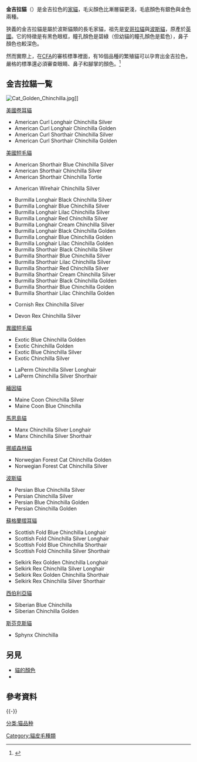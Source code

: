 {{otheruse|金吉拉}}
{{multiple image
|align=right
|image1=Poil smoke.jpg
|image2=Poil shaded.png
|image3=Poil tipped.jpg
|width=90
|caption1=煙色（smoke）
|caption2=漸層色（shaded）
|caption3=金吉拉色（chinchilla）
}}
'''金吉拉貓'''（{{lang-en|Chinchilla cat}}）是金吉拉色的[[家貓|家貓]]，毛尖顏色比漸層貓更淺，毛底顏色有銀色與金色兩種。

狹義的金吉拉貓是屬於波斯貓類的長毛家貓，祖先是[[土耳其安哥拉貓|安哥拉貓]]與[[波斯貓|波斯貓]]，原產於[[英國|英國]]。它的特徵是有黑色眼框，瞳孔顏色是碧綠（但幼貓的瞳孔顏色是藍色），鼻子顏色也較深色。

然而實際上，在[[CFA|CFA]]的審核標準裡面，有16個品種的繁殖貓可以孕育出金吉拉色，嚴格的標準還必須審查眼睛、鼻子和腳掌的顏色。<ref>{{cite web|title=CFA Breed and Color Designation Charts|url=http://www.cfa.org/Breeds/BreedColorPrefixChart.aspx|publisher=The Cat Fanciers’ Association|accessdate=2019-10-19|archive-url=https://web.archive.org/web/20150219184217/http://www.cfa.org/Breeds/BreedColorPrefixChart.aspx|archive-date=2015-02-19|dead-url=yes}}</ref>

== 金吉拉貓一覧 ==
[[File:Cat_Golden_Chinchilla.jpg|thumb]]]]
; [[美國卷耳貓|美國卷耳貓]]
* American Curl Longhair Chinchilla Silver
* American Curl Longhair Chinchilla Golden
* American Curl Shorthair Chinchilla Silver
* American Curl Shorthair Chinchilla Golden

; [[美國短毛貓|美國短毛貓]]
* American Shorthair Blue Chinchilla Silver
* American Shorthair Chinchilla Silver
* American Shorthair Chinchilla Tortie

; {{tsl|en|American Wirehair|美國鋼毛貓}}
* American Wirehair Chinchilla Silver

; {{tsl|en|Burmilla|波米拉貓}}
* Burmilla Longhair Black Chinchilla Silver
* Burmilla Longhair Blue Chinchilla Silver
* Burmilla Longhair Lilac Chinchilla Silver
* Burmilla Longhair Red Chinchilla Silver
* Burmilla Longhair Cream Chinchilla Silver
* Burmilla Longhair Black Chinchilla Golden
* Burmilla Longhair Blue Chinchilla Golden
* Burmilla Longhair Lilac Chinchilla Golden
* Burmilla Shorthair Black Chinchilla Silver
* Burmilla Shorthair Blue Chinchilla Silver
* Burmilla Shorthair Lilac Chinchilla Silver
* Burmilla Shorthair Red Chinchilla Silver
* Burmilla Shorthair Cream Chinchilla Silver
* Burmilla Shorthair Black Chinchilla Golden
* Burmilla Shorthair Blue Chinchilla Golden
* Burmilla Shorthair Lilac Chinchilla Golden

; {{tsl|en|Cornish Rex|康沃爾帝王貓}}
* Cornish Rex Chinchilla Silver

; {{tsl|en|Devon Rex|德文帝王貓}}
* Devon Rex Chinchilla Silver

; [[異國短毛貓|異國短毛貓]]
* Exotic Blue Chinchilla Golden
* Exotic Chinchilla Golden
* Exotic Blue Chinchilla Silver
* Exotic Chinchilla Silver

; {{tsl|en|LaPerm|拉邦貓}}
* LaPerm Chinchilla Silver Longhair
* LaPerm Chinchilla Silver Shorthair

; [[緬因貓|緬因貓]]
* Maine Coon Chinchilla Silver
* Maine Coon Blue Chinchilla

; [[馬恩島貓|馬恩島貓]]
* Manx Chinchilla Silver Longhair
* Manx Chinchilla Silver Shorthair

; [[挪威森林貓|挪威森林貓]]
* Norwegian Forest Cat Chinchilla Golden
* Norwegian Forest Cat Chinchilla Silver

; [[波斯貓|波斯貓]]
* Persian Blue Chinchilla Silver
* Persian Chinchilla Silver
* Persian Blue Chinchilla Golden
* Persian Chinchilla Golden

; [[蘇格蘭摺耳貓|蘇格蘭摺耳貓]]
* Scottish Fold Blue Chinchilla Longhair
* Scottish Fold Chinchilla Silver Longhair
* Scottish Fold Blue Chinchilla Shorthair
* Scottish Fold Chinchilla Silver Shorthair

; {{tsl|en|Selkirk Rex|塞爾凱克捲毛貓}}
* Selkirk Rex Golden Chinchilla Longhair
* Selkirk Rex Chinchilla Silver Longhair
* Selkirk Rex Golden Chinchilla Shorthair
* Selkirk Rex Chinchilla Silver Shorthair

; [[西伯利亞貓|西伯利亞貓]]
* Siberian Blue Chinchilla
* Siberian Chinchilla Golden

; [[斯芬克斯貓|斯芬克斯貓]]
* Sphynx Chinchilla

== 另見 ==
{{commons category|Chinchilla (cat)}}
* [[貓的顏色|貓的顏色]]
* {{tsl|fr|Tipping|毛尖色}}

== 參考資料 ==
{{reflist}}

{{-}}
{{家猫}}

[[分类:猫品种|分类:猫品种]]
[[Category:貓皮毛種類|Category:貓皮毛種類]]